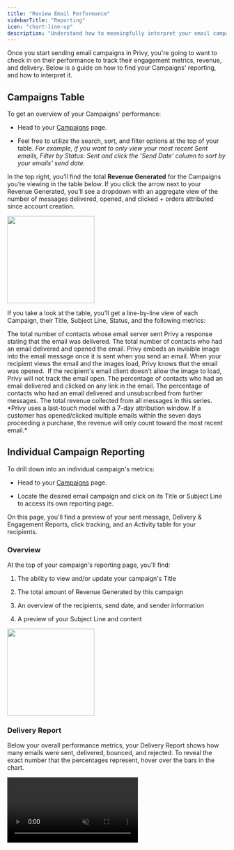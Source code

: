 ```yaml
---
title: "Review Email Performance"
sidebarTitle: "Reporting"
icon: "chart-line-up"
description: "Understand how to meaningfully interpret your email campaign's results in Privy."
---
```


Once you start sending email campaigns in Privy, you're going to want to check in on their performance to track their engagement metrics, revenue, and delivery. Below is a guide on how to find your Campaigns' reporting, and how to interpret it.

## Campaigns Table

To get an overview of your Campaigns' performance:

* Head to your [Campaigns](https://dashboard.privy.com/message-campaigns) page.

* Feel free to utilize the search, sort, and filter options at the top of your table. *For example, if you want to only view your most recent Sent emails, Filter by Status: Sent and click the 'Send Date' column to sort by your emails' send date.*

In the top right, you’ll find the total **Revenue Generated** for the Campaigns you’re viewing in the table below. If you click the arrow next to your Revenue Generated, you’ll see a dropdown with an aggregate view of the number of messages delivered, opened, and clicked + orders attributed since account creation.

<img height="200" src="/images/email-campaigns/campaigns-table-reporting.png" />

If you take a look at the table, you’ll get a line-by-line view of each Campaign, their Title, Subject Line, Status, and the following metrics:

<AccordionGroup>
  <Accordion title="Delivered" defaultOpen={false}>
    The total number of contacts whose email server sent Privy a response stating that the email was delivered.
  </Accordion>

  <Accordion title="Opened" defaultOpen={false}>
    The total number of contacts who had an email delivered and opened the email. Privy embeds an invisible image into the email message once it is sent when you send an email. When your recipient views the email and the images load, Privy knows that the email was opened.  If the recipient's email client doesn't allow the image to load, Privy will not track the email open.
  </Accordion>

  <Accordion title="Clicked" defaultOpen={false}>
    The percentage of contacts who had an email delivered and clicked on any link in the email.
  </Accordion>

  <Accordion title="Unsubscribed" defaultOpen={false}>
    The percentage of contacts who had an email delivered and unsubscribed from further messages.
  </Accordion>

  <Accordion title="Revenue" defaultOpen={false}>
    The total revenue collected from all messages in this series. *Privy uses a last-touch model with a 7-day attribution window. If a customer has opened/clicked multiple emails within the seven days proceeding a purchase, the revenue will only count toward the most recent email.* 
  </Accordion>
</AccordionGroup>

## Individual Campaign Reporting

To drill down into an individual campaign's metrics:

* Head to your [Campaigns](https://dashboard.privy.com/message-campaigns) page.

* Locate the desired email campaign and click on its Title or Subject Line to access its own reporting page.

On this page, you'll find a preview of your sent message, Delivery & Engagement Reports, click tracking, and an Activity table for your recipients.

### Overview

At the top of your campaign's reporting page, you'll find:

1. The ability to view and/or update your campaign's Title&#x20;

2. The total amount of Revenue Generated by this campaign

3. An overview of the recipients, send date, and sender information

4. A preview of your Subject Line and content

<img height="200" src="/images/email-campaigns/campaign-reporting-overview.png" />

### Delivery Report

Below your overall performance metrics, your Delivery Report shows how many emails were sent, delivered, bounced, and rejected. To reveal the exact number that the percentages represent, hover over the bars in the chart. 

<video autoPlay muted loop playsInline className="email-delivery-automations" src="/images/automations/automated-email-delivery.mp4" />

<AccordionGroup>
  <Accordion title="Sent" defaultOpen={false}>
    The number of contacts sent the email minus the rejected recipients. 
  </Accordion>

  <Accordion title="Delivered" defaultOpen={false}>
    The number of contacts which were sent the email and whose email server sent Privy a response stating that the email was delivered.
  </Accordion>

  <Accordion title="Bounced" defaultOpen={false}>
    The number of contacts which were sent the email and had the email bounce back. [Learn more about bounces here.](https://help.privy.com/docs/learn/deliverability/hard-vs-soft-bounces)
  </Accordion>

  <Accordion title="Rejected" defaultOpen={false}>
    The number of contacts that met the email's segment criteria but were not sent the email because they had a malformed address or had previously unsubscribed, bounced, or marked an email as spam.
  </Accordion>
</AccordionGroup>

### Engagement Report

Your Engagement Report shows how recipients interacted with your email once they received it. This report has five metrics that can help you gauge the success of your email. To reveal the exact number that the percentages represent, hover over the bars in the chart. 

<video autoPlay muted loop playsInline className="automations-engagement" src="/images/automations/automated-email-engagement.mp4" />

<AccordionGroup>
  <Accordion title="Delivered" defaultOpen={false}>
    The number of contacts whose email server sent Privy a response stating that the email was delivered.
  </Accordion>

  <Accordion title="Opened" defaultOpen={false}>
    The number of contacts who had the email delivered and opened the email. Privy embeds an invisible image into the email message when you send it. When your recipient views the email and the images load, Privy knows that the email was opened.  If the recipient's email client doesn't allow the image to load, Privy will not track the email open. 
  </Accordion>

  <Accordion title="Clicked" defaultOpen={false}>
    The number of contacts who had the email delivered and clicked on any link in the email. 
  </Accordion>

  <Accordion title="Unsubscribed" defaultOpen={false}>
    The number of contacts who had the email delivered and clicked the unsubscribe link to be unsubscribed from all future messages.
  </Accordion>

  <Accordion title="Reported as Spam" defaultOpen={false}>
    The number of contacts that reported this email as spam. 
  </Accordion>
</AccordionGroup>

### Interactions

Below your Delivery & Engagement Reports, you'll find an Interactions table which tracks the number of times each link was clicked in your email:

<img height="200" src="/images/email-campaigns/interactions-table.png" />

### Activity

Below your Interactions table, you'll find an Activity table which shows all the recipients of your campaign. With the Activity table, you can:

1. Filter by activity (delivered, opened, clicked, ordered, unopened, bounced, unsubscribed, rejected, reported as spam).

2. Export as CSV. *By clicking this, you will be emailed a link to download your file.*

<img height="200" src="/images/email-campaigns/activity-table.png" />

To view more detailed information on a contact's activities, you can click on a recipient's email address directly in the table; this will open their contact profile in a separate tab.

<Warning>
  When exporting a CSV, the file will include all delivery and engagement activity from all recipients.&#x20;
</Warning>

## Attribution Model

In marketing, attribution refers to identifying and assigning credit to the various touch points a customer interacts with before making a purchase. It can help you understand which marketing efforts are driving conversions and generating revenue.

Privy attributes an order if a contact engages (opens or clicks) with a marketing message and completes the order within 7 days.&#x20;

There are a few more points to keep in mind:

* **Last Touch Attribution:** Orders are attributed to the last message a contact engaged with. For example, if a subscriber opens a Campaign email and later opens an Abandoned Cart Automation email before purchasing, the order is attributed to the Abandoned Cart Automation.

* **Multi-Channel Attribution:** Privy evaluates each channel's attribution window separately when using multiple message channels (SMS or email). This determines if either channel should receive revenue attribution at the time of purchase.

* **Conversion Window:** The conversion window for both email and SMS is 7 days, starting from the moment of engagement.

* **Contact-based Attribution:** Privy uses a contact’s email address and phone number to attribute an order back to a contact.

<Info>
  For more information on how Privy's attribution model works, [check out this FAQ article](https://help.privy.com/docs/learn/email-campaigns/privy-attribution-model).
</Info>
